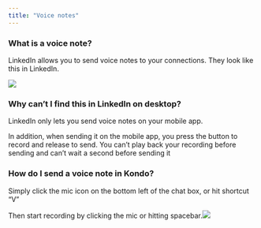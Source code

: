 ```yaml
---
title: "Voice notes"
---
```


### What is a voice note?

LinkedIn allows you to send voice notes to your connections. They look like this in LinkedIn.

![](/images/CleanShotFeb272025.png)

### Why can’t I find this in LinkedIn on desktop?

LinkedIn only lets you send voice notes on your mobile app.&#x20;

In addition, when sending it on the mobile app, you press the button to record and release to send. You can’t play back your recording before sending and can’t wait a second before sending it

### How do I send a voice note in Kondo?

Simply click the mic icon on the bottom left of the chat box, or hit shortcut “V”

Then start recording by clicking the mic or hitting spacebar.![](/CleanShot2025-03-03at19.56.19.png)